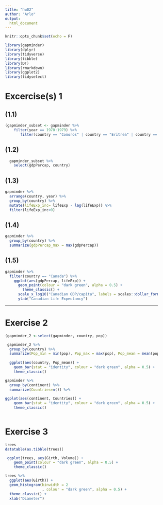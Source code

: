 ```yaml
---
title: "hw02"
author: "Arlo"
output:
  html_document
---
```


```r
knitr::opts_chunk$set(echo = F)
```


```r
library(gapminder)
library(dplyr)
library(tidyverse)
library(tibble)
library(DT)
library(rmarkdown)
library(ggplot2)
library(tidyselect)
```

# Excercise(s) 1

## (1.1)
```r
(gapminder_subset <- gapminder %>%
    filter(year == 1970:1979) %>%
       filter(country == "Comoros" | country == "Eritrea" | country == "France"))
```

## (1.2)

```r
  gapminder_subset %>%
    select(gdpPercap, country)

```

## (1.3)

```r
gapminder %>%
  arrange(country, year) %>%
  group_by(country) %>%
  mutate(lifeExp_inc= lifeExp - lag(lifeExp)) %>%
  filter(lifeExp_inc<0)

```

## (1.4)

```r
gapminder %>%
  group_by(country) %>%
  summarize(gdpPercap_max = max(gdpPercap))
```

## (1.5)

```r
gapminder %>%
  filter(country == "Canada") %>%
    ggplot(aes(gdpPercap, lifeExp)) +
      geom_point(colour = "dark green", alpha = 0.5) +
        theme_classic() +
      scale_x_log10("Canadian GDP/capita", labels = scales::dollar_format()) +
      ylab("Canadian Life Expectancy")

```
*****

# Exercise 2

```r
(gapminder_2 <-select(gapminder, country, pop))
```

```r
 gapminder_2 %>%
  group_by(country) %>%
  summarize(Pop_min = min(pop), Pop_max = max(pop), Pop_mean = mean(pop), Pop_std_dev = sd(pop)) %>%
 
  ggplot(aes(country, Pop_mean)) +
    geom_bar(stat = "identity", colour = "dark green", alpha = 0.5) +
    theme_classic()

```



```r
gapminder %>%
  group_by(continent) %>%
  summarize(Countries=n()) %>%
 
ggplot(aes(continent, Countries)) +
    geom_bar(stat = "identity", colour = "dark green", alpha = 0.5) +
    theme_classic()
  
```


# Exercise 3

```r
trees
datatable(as.tibble(trees))
```

```r
 ggplot(trees, aes(Girth, Volume)) +
    geom_point(colour = "dark green", alpha = 0.5) +
    theme_classic()
```

```r
trees %>% 
  ggplot(aes(Girth)) +
  geom_histogram(binwidth = 2
                 , colour = "dark green", alpha = 0.5) +
  theme_classic() +
  xlab("Diameter")
```


